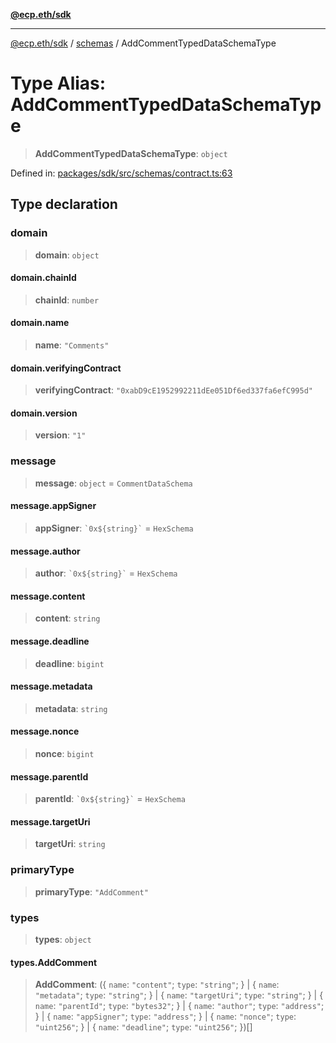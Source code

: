 [**@ecp.eth/sdk**](/sdk-reference/index.mdx)

***

[@ecp.eth/sdk](/sdk-reference/index.mdx) / [schemas](/sdk-reference/schemas/index.mdx) / AddCommentTypedDataSchemaType

# Type Alias: AddCommentTypedDataSchemaType

> **AddCommentTypedDataSchemaType**: `object`

Defined in: [packages/sdk/src/schemas/contract.ts:63](https://github.com/ecp-eth/comments-monorepo/blob/main/packages/sdk/src/schemas/contract.ts#L63)

## Type declaration

### domain

> **domain**: `object`

#### domain.chainId

> **chainId**: `number`

#### domain.name

> **name**: `"Comments"`

#### domain.verifyingContract

> **verifyingContract**: `"0xabD9cE1952992211dEe051Df6ed337fa6efC995d"`

#### domain.version

> **version**: `"1"`

### message

> **message**: `object` = `CommentDataSchema`

#### message.appSigner

> **appSigner**: `` `0x${string}` `` = `HexSchema`

#### message.author

> **author**: `` `0x${string}` `` = `HexSchema`

#### message.content

> **content**: `string`

#### message.deadline

> **deadline**: `bigint`

#### message.metadata

> **metadata**: `string`

#### message.nonce

> **nonce**: `bigint`

#### message.parentId

> **parentId**: `` `0x${string}` `` = `HexSchema`

#### message.targetUri

> **targetUri**: `string`

### primaryType

> **primaryType**: `"AddComment"`

### types

> **types**: `object`

#### types.AddComment

> **AddComment**: (\{ `name`: `"content"`; `type`: `"string"`; \} \| \{ `name`: `"metadata"`; `type`: `"string"`; \} \| \{ `name`: `"targetUri"`; `type`: `"string"`; \} \| \{ `name`: `"parentId"`; `type`: `"bytes32"`; \} \| \{ `name`: `"author"`; `type`: `"address"`; \} \| \{ `name`: `"appSigner"`; `type`: `"address"`; \} \| \{ `name`: `"nonce"`; `type`: `"uint256"`; \} \| \{ `name`: `"deadline"`; `type`: `"uint256"`; \})[]
